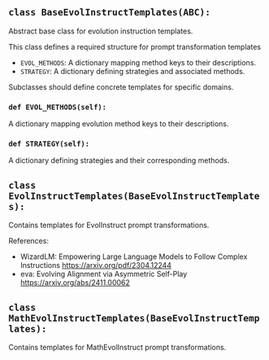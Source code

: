 <a id="camel.datagen.evol_instruct.templates"></a>

<a id="camel.datagen.evol_instruct.templates.BaseEvolInstructTemplates"></a>

## `class BaseEvolInstructTemplates(ABC):`

Abstract base class for evolution instruction templates.

This class defines a required structure for prompt transformation templates
- `EVOL_METHODS`: A dictionary mapping method keys to their descriptions.
- `STRATEGY`: A dictionary defining strategies and associated methods.

Subclasses should define concrete templates for specific domains.

<a id="camel.datagen.evol_instruct.templates.BaseEvolInstructTemplates.EVOL_METHODS"></a>

### `def EVOL_METHODS(self):`

A dictionary mapping evolution method keys to their descriptions.

<a id="camel.datagen.evol_instruct.templates.BaseEvolInstructTemplates.STRATEGY"></a>

### `def STRATEGY(self):`

A dictionary defining strategies and their corresponding methods.

<a id="camel.datagen.evol_instruct.templates.EvolInstructTemplates"></a>

## `class EvolInstructTemplates(BaseEvolInstructTemplates):`

Contains templates for EvolInstruct prompt transformations.

References:
- WizardLM: Empowering Large Language Models to Follow Complex
Instructions
https://arxiv.org/pdf/2304.12244
- eva: Evolving Alignment via Asymmetric Self-Play
https://arxiv.org/abs/2411.00062

<a id="camel.datagen.evol_instruct.templates.MathEvolInstructTemplates"></a>

## `class MathEvolInstructTemplates(BaseEvolInstructTemplates):`

Contains templates for MathEvolInstruct prompt transformations.

